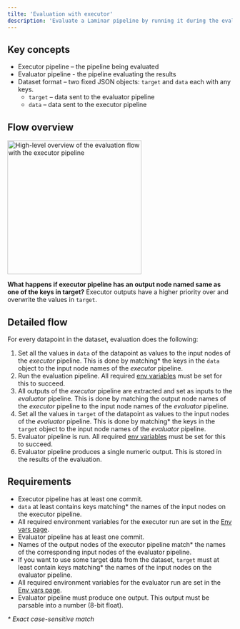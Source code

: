 ```yaml
---
tilte: 'Evaluation with executor'
description: 'Evaluate a Laminar pipeline by running it during the evaluation'
---
```


## Key concepts

- Executor pipeline – the pipeline being evaluated
- Evaluator pipeline - the pipeline evaluating the results
- Dataset format – two fixed JSON objects: `target` and `data` each with any keys.
  - `target` – data sent to the evaluator pipeline
  - `data` – data sent to the executor pipeline

## Flow overview

<Frame caption="High-level overview of the evaluation flow">
  <img
    height="300"
    src="/images/evaluations/evaluation-overview-with-executor.png"
    alt="High-level overview of the evaluation flow with the executor pipeline"
  />
</Frame>

<Tip> **What happens if executor pipeline has an output node named same as one of the keys in target?**
Executor outputs have a higher priority over and overwrite the values in `target`. </Tip>

## Detailed flow

For every datapoint in the dataset, evaluation does the following:

1. Set all the values in `data` of the datapoint as values to the input nodes of the _executor_ pipeline.
This is done by matching* the keys in the `data` object to the input node names of the _executor_ pipeline.
1. Run the evaluation pipeline. All required [env variables](/pipeline/env-variables) must be set for this to succeed.
1. All outputs of the _executor_ pipeline are extracted and set as inputs to the _evaluator_ pipeline.
This is done by matching the output node names of the _executor_ pipeline to the input node names of the _evaluator_ pipeline.
1. Set all the values in `target` of the datapoint as values to the input nodes of the _evaluator_ pipeline.
This is done by matching* the keys in the `target` object to the input node names of the _evaluator_ pipeline.
1. Evaluator pipeline is run. All required [env variables](/pipeline/env-variables) must be set for this to succeed.
1. Evaluator pipeline produces a single numeric output. This is stored in the results of the evaluation.

## Requirements

- Executor pipeline has at least one commit.
- `data` at least contains keys matching* the names of the input nodes on the executor pipeline.
- All required environment variables for the executor run are set in the [Env vars page](/pipeline/env-variables#full-set-up).
- Evaluator pipeline has at least one commit.
- Names of the output nodes of the executor pipeline match* the names of the corresponding input nodes of the evaluator pipeline.
- If you want to use some target data from the dataset, `target` must at least contain keys matching* the names of the input 
nodes on the evaluator pipeline.
- All required environment variables for the evaluator run are set in the [Env vars page](/pipeline/env-variables#full-set-up).
- Evaluator pipeline must produce one output. This output must be parsable into a number (8-bit float).

_\* Exact case-sensitive match_
